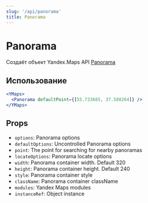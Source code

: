```yaml
---
slug: '/api/panorama'
title: Panorama
---
```


# Panorama

Создаёт объект Yandex.Maps API [Panorama][panorama]

## Использование

```jsx
<YMaps>
  <Panorama defaultPoint={[55.733685, 37.588264]} />
</YMaps>
```

## Props

- `options`: Panorama options
- `defaultOptions`: Uncontrolled Panorama options
- `point`: The point for searching for nearby panoramas
- `locateOptions`: Panorama locate options
- `width`: Panorama container width. Default 320
- `height`: Panorama container height. Default 240
- `style`: Panorama container style
- `className`: Panorama container className
- `modules`: Yandex Maps modules
- `instanceRef`: Object instance

[panorama]:
  https://tech.yandex.ru/maps/doc/jsapi/2.1/ref/reference/panorama.Player-docpage/
